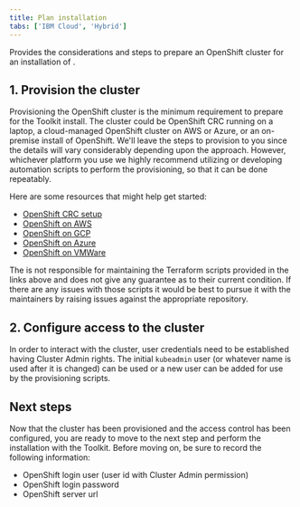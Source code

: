 ```yaml
---
title: Plan installation
tabs: ['IBM Cloud', 'Hybrid']
---
```



<PageDescription>

Provides the considerations and steps to prepare an OpenShift cluster for
an installation of <Globals name="shortName" /> <Globals name="env" />.

</PageDescription>

## 1. Provision the cluster

Provisioning the OpenShift cluster is the minimum requirement to prepare for the Toolkit install. The cluster could be
OpenShift CRC running on a laptop, a cloud-managed OpenShift cluster on AWS or Azure, or an on-premise install of
OpenShift. We'll leave the steps to provision to you since the details will vary considerably depending upon the 
approach. However, whichever platform you use we highly recommend utilizing or developing automation scripts to 
perform the provisioning, so that it can be done repeatably.

Here are some resources that might help get started:

- [OpenShift CRC setup](./openshift-crc-setup)
- [OpenShift on AWS](https://github.com/ibm-cloud-architecture/terraform-openshift4-aws)
- [OpenShift on GCP](https://github.com/ibm-cloud-architecture/terraform-openshift4-gcp)
- [OpenShift on Azure](https://github.com/ibm-cloud-architecture/terraform-openshift4-azure)
- [OpenShift on VMWare](https://github.com/ibm-cloud-architecture/terraform-openshift4-vmware)

<InlineNotification>

The <Globals name="longName" /> is not responsible for maintaining the Terraform scripts provided in the links above
and does not give any guarantee as to their current condition. If there are any issues with those scripts it would be
best to pursue it with the maintainers by raising issues against the appropriate repository.

</InlineNotification>

## 2. Configure access to the cluster

In order to interact with the cluster, user credentials need to be established having Cluster Admin rights. The initial
`kubeadmin` user (or whatever name is used after it is changed) can be used or a new user can be added for use by
the provisioning scripts.

## Next steps

Now that the cluster has been provisioned and the access control has been configured, you are ready to move to the next
step and perform the installation with the Toolkit. Before moving on, be sure to record the following information:

- OpenShift login user (user id with Cluster Admin permission)
- OpenShift login password
- OpenShift server url
